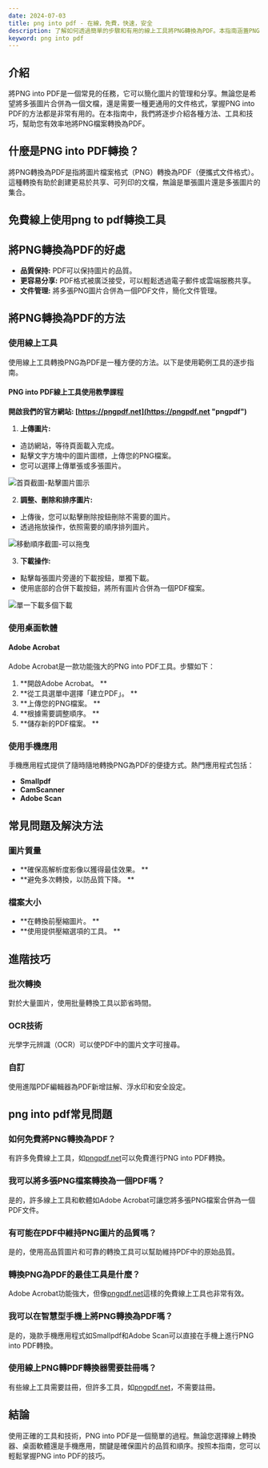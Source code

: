```yaml
---
date: 2024-07-03
title: png into pdf - 在線，免費，快速，安全
description: 了解如何透過簡單的步驟和有用的線上工具將PNG轉換為PDF。本指南涵蓋PNG into PDF的所有必要資訊。
keyword: png into pdf
---
```


## 介紹

將PNG into PDF是一個常見的任務，它可以簡化圖片的管理和分享。無論您是希望將多張圖片合併為一個文檔，還是需要一種更通用的文件格式，掌握PNG into PDF的方法都是非常有用的。在本指南中，我們將逐步介紹各種方法、工具和技巧，幫助您有效率地將PNG檔案轉換為PDF。

## 什麼是PNG into PDF轉換？

將PNG轉換為PDF是指將圖片檔案格式（PNG）轉換為PDF（便攜式文件格式）。這種轉換有助於創建更易於共享、可列印的文檔，無論是單張圖片還是多張圖片的集合。

## 免費線上使用png to pdf轉換工具
<PngToPdf />

## 將PNG轉換為PDF的好處

- **品質保持:** PDF可以保持圖片的品質。
- **更容易分享:** PDF格式被廣泛接受，可以輕鬆透過電子郵件或雲端服務共享。
- **文件管理:** 將多張PNG圖片合併為一個PDF文件，簡化文件管理。

## 將PNG轉換為PDF的方法

### 使用線上工具

使用線上工具轉換PNG為PDF是一種方便的方法。以下是使用範例工具的逐步指南。

#### PNG into PDF線上工具使用教學課程

**開啟我們的官方網站: [https://pngpdf.net](https://pngpdf.net "pngpdf")**

1. **上傳圖片:**
 - 造訪網站，等待頁面載入完成。
 - 點擊文字方塊中的圖片圖標，上傳您的PNG檔案。
 - 您可以選擇上傳單張或多張圖片。

 ![首頁截圖-點擊圖片圖示](https://cdn-images.pngpdf.net/step1.png "首頁截圖-點擊圖片圖示")

2. **調整、刪除和排序圖片:**
 - 上傳後，您可以點擊刪除按鈕刪除不需要的圖片。
 - 透過拖放操作，依照需要的順序排列圖片。

 ![移動順序截圖-可以拖曳](https://cdn-images.pngpdf.net/step2.png "移動順序截圖-可以拖曳")

3. **下載操作:**
 - 點擊每張圖片旁邊的下載按鈕，單獨下載。
 - 使用底部的合併下載按鈕，將所有圖片合併為一個PDF檔案。

 ![單一下載多個下載](https://cdn-images.pngpdf.net/step3.png "單一下載多個下載")

### 使用桌面軟體

#### Adob​​​​e Acrobat

Adobe Acrobat是一款功能強大的PNG into PDF工具。步驟如下：

1. **開啟Adobe Acrobat。 **
2. **從工具選單中選擇「建立PDF」。 **
3. **上傳您的PNG檔案。 **
4. **根據需要調整順序。 **
5. **儲存新的PDF檔案。 **

### 使用手機應用

手機應用程式提供了隨時隨地轉換PNG為PDF的便捷方式。熱門應用程式包括：

- **Smallpdf**
- **CamScanner**
- **Adobe Scan**

## 常見問題及解決方法

### 圖片質量

- **確保高解析度影像以獲得最佳效果。 **
- **避免多次轉換，以防品質下降。 **

### 檔案大小

- **在轉換前壓縮圖片。 **
- **使用提供壓縮選項的工具。 **

## 進階技巧

### 批次轉換

對於大量圖片，使用批量轉換工具以節省時間。

### OCR技術

光學字元辨識（OCR）可以使PDF中的圖片文字可搜尋。

### 自訂

使用進階PDF編輯器為PDF新增註解、浮水印和安全設定。

## png into pdf常見問題

### 如何免費將PNG轉換為PDF？
有許多免費線上工具，如[pngpdf.net](https://pngpdf.net)可以免費進行PNG into PDF轉換。

### 我可以將多張PNG檔案轉換為一個PDF嗎？
是的，許多線上工具和軟體如Adobe Acrobat可讓您將多張PNG檔案合併為一個PDF文件。

### 有可能在PDF中維持PNG圖片的品質嗎？
是的，使用高品質圖片和可靠的轉換工具可以幫助維持PDF中的原始品質。

### 轉換PNG為PDF的最佳工具是什麼？
Adobe Acrobat功能強大，但像[pngpdf.net](https://pngpdf.net)這樣的免費線上工具也非常有效。

### 我可以在智慧型手機上將PNG轉換為PDF嗎？
是的，幾款手機應用程式如Smallpdf和Adobe Scan可以直接在手機上進行PNG into PDF轉換。

### 使用線上PNG轉PDF轉換器需要註冊嗎？
有些線上工具需要註冊，但許多工具，如[pngpdf.net](https://pngpdf.net)，不需要註冊。

## 結論

使用正確的工具和技術，PNG into PDF是一個簡單的過程。無論您選擇線上轉換器、桌面軟體還是手機應用，關鍵是確保圖片的品質和順序。按照本指南，您可以輕鬆掌握PNG into PDF的技巧。
